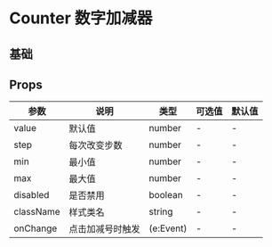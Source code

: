 # Counter 数字加减器

## 基础


<DemoBase />

## Props

| 参数      | 说明             | 类型      | 可选值 | 默认值 |
| --------- | ---------------- | --------- | ------ | ------ |
| value     | 默认值           | number    | -      | -      |
| step      | 每次改变步数     | number    | -      | -      |
| min       | 最小值           | number    | -      | -      |
| max       | 最大值           | number    | -      | -      |
| disabled  | 是否禁用         | boolean   | -      | -      |
| className | 样式类名         | string    | -      | -      |
| onChange  | 点击加减号时触发 | (e:Event) | -      | -      |
